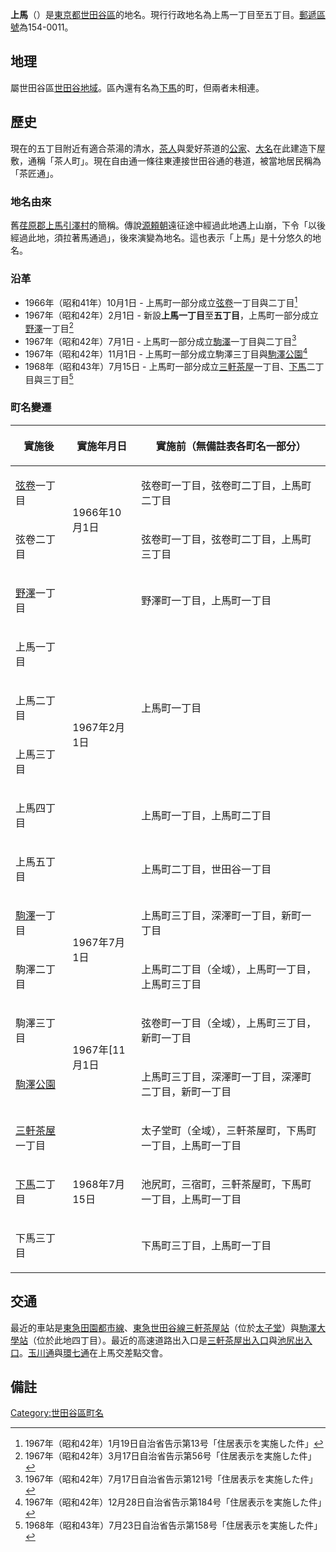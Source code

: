 {{Pathnav|日本|東京都|世田谷區|name=上馬|frame=1}}
{{Infobox Settlement
|official_name = 上馬
|native_name =
|settlement_type = [[町|町]]
|image_skyline =
|imagesize =
|image_caption =
|image_flag =
|image_seal =
| image_map =
| map_caption =
| pushpin_map =
|subdivision_type = [[國家|國家]]
|subdivision_name = [[File:Flag_of_Japan.svg|border]] [[日本|日本]]
|subdivision_type1 = [[都道府縣|都道府縣]]
|subdivision_name1 = [[File:Flag_of_Tokyo_Prefecture.svg|25px]] [[東京都|東京都]]
|subdivision_type2 = [[東京都區部|特別區]]
|subdivision_name2 = [[File:Flag_of_Setagaya,_Tokyo.svg|25px]] [[世田谷區|世田谷區]]
|established_title =
|established_date =
|government_type =
|leader_title =
|leader_name =
|area_magnitude =
|area_total_sq_mi =
|area_total_km2 =
|area_land_sq_mi =
|area_land_km2 =
|area_urban_sq_mi =
|area_urban_km2 =
|area_metro_km2 =
|area_metro_sq_mi =
|population_as_of= 2013年（平成25年）9月1日
|population_footnotes = <ref>[http://www.city.setagaya.lg.jp/kurashi/107/157/692/694/1884/d00123410_d/fil/district201309.xls 平成25年（2013年）の世田谷区の町丁別人口と世帯数 - 世田谷区]</ref>
|population_total = 19480
|population_urban =
|population_metro =
|population_density_sq_mi =
|population_density_km2 =
| timezone = [[日本標準時間|JST]]
| utc_offset = +9
|timezone_DST =
|utc_offset_DST =
|latd=|latm=|lats=|latNS=
|longd=|longm=|longs=|longEW=
|elevation_footnotes=
|elevation_m =
|elevation_ft =
|postal_code_type = [[郵遞區號|郵遞區號]]
|postal_code = 154-0011
|area_code =
|website =
|footnotes =
}}
'''上馬'''（{{jpn|j=上馬|hg=かみうま|rm=Kamiuma|f=y}}）是[[東京都|東京都]][[世田谷區|世田谷區]]的地名。現行行政地名為上馬一丁目至五丁目。[[郵遞區號|郵遞區號]]為154-0011。

== 地理 ==
屬世田谷區[[世田谷地域|世田谷地域]]。區內還有名為[[下馬|下馬]]的町，但兩者未相連。

== 歷史 ==
現在的五丁目附近有適合茶湯的清水，[[日本茶道|茶人]]與愛好茶道的[[公家_(日本)|公家]]、[[大名_(稱謂)|大名]]在此建造下屋敷，通稱「茶人町」。現在自由通一條往東連接世田谷通的巷道，被當地居民稱為「茶匠通」。

=== 地名由來 ===
舊[[荏原郡|荏原郡]][[上馬引澤村|上馬引澤村]]的簡稱。傳說[[源頼朝|源頼朝]]遠征途中經過此地遇上山崩，下令「以後經過此地，須拉著馬通過」，後來演變為地名。這也表示「上馬」是十分悠久的地名。
=== 沿革 ===
* 1966年（昭和41年）10月1日 - 上馬町一部分成立[[弦卷|弦卷]]一丁目與二丁目<ref>1967年（昭和42年）1月19日自治省告示第13号「住居表示を実施した件」</ref>
* 1967年（昭和42年）2月1日 - 新設'''上馬一丁目'''至'''五丁目'''，上馬町一部分成立[[野澤_(世田谷區)|野澤]]一丁目<ref>1967年（昭和42年）3月17日自治省告示第56号「住居表示を実施した件」</ref>
* 1967年（昭和42年）7月1日 - 上馬町一部分成立[[駒澤|駒澤]]一丁目與二丁目<ref>1967年（昭和42年）7月17日自治省告示第121号「住居表示を実施した件」</ref>
* 1967年（昭和42年）11月1日 - 上馬町一部分成立駒澤三丁目與[[駒澤公園|駒澤公園]]<ref>1967年（昭和42年）12月28日自治省告示第184号「住居表示を実施した件」</ref>
* 1968年（昭和43年）7月15日 - 上馬町一部分成立[[三軒茶屋|三軒茶屋]]一丁目、[[下馬|下馬]]二丁目與三丁目<ref>1968年（昭和43年）7月23日自治省告示第158号「住居表示を実施した件」</ref>
=== 町名變遷 ===
{| class="wikitable"
|-
!實施後
!實施年月日
!實施前（無備註表各町名一部分）
|-
|[[弦卷|弦卷]]一丁目
|rowspan="2"|1966年10月1日
|弦卷町一丁目，弦卷町二丁目，上馬町二丁目
|-
|弦卷二丁目
|弦卷町一丁目，弦卷町二丁目，上馬町三丁目
|-
|[[野澤_(世田谷區)|野澤]]一丁目
|rowspan="6"|1967年2月1日
|野澤町一丁目，上馬町一丁目
|-
|上馬一丁目
|rowspan="3"|上馬町一丁目
|-
|上馬二丁目
|-
|上馬三丁目
|-
|上馬四丁目
|上馬町一丁目，上馬町二丁目
|-
|上馬五丁目
|上馬町二丁目，世田谷一丁目
|-
|[[駒澤|駒澤]]一丁目
|rowspan="2"|1967年7月1日
|上馬町三丁目，深澤町一丁目，新町一丁目
|-
|駒澤二丁目
|上馬町二丁目（全域），上馬町一丁目，上馬町三丁目
|-
|駒澤三丁目
|rowspan="2"|1967年[11月1日
|弦卷町一丁目（全域），上馬町三丁目，新町一丁目
|-
|[[駒澤公園|駒澤公園]]
|上馬町三丁目，深澤町一丁目，深澤町二丁目，新町一丁目
|-
|[[三軒茶屋|三軒茶屋]]一丁目
|rowspan="3"|1968年7月15日
|太子堂町（全域），三軒茶屋町，下馬町一丁目，上馬町一丁目
|-
|[[下馬|下馬]]二丁目
|池尻町，三宿町，三軒茶屋町，下馬町一丁目，上馬町一丁目
|-
|下馬三丁目
|下馬町三丁目，上馬町一丁目
|}

== 交通 ==
最近的車站是[[東急田園都市線|東急田園都市線]]、[[東急世田谷線|東急世田谷線]][[三軒茶屋站|三軒茶屋站]]（位於[[太子堂_(世田谷區)|太子堂]]）與[[駒澤大學站|駒澤大學站]]（位於此地四丁目）。最近的高速道路出入口是[[三軒茶屋出入口|三軒茶屋出入口]]與[[池尻出入口|池尻出入口]]。[[國道246號|玉川通]]與[[東京都道318號環狀七號線|環七通]]在上馬交差點交會。

== 備註 ==
{{Reflist}}

{{Geographic Location
|中央    = 上馬
|北     = [[三軒茶屋|三軒茶屋]]
|東北 =
|東      = [[野澤_(世田谷區)|野澤]]
|東南 =
|南     = [[東丘|東丘]]
|西南 = [[駒澤|駒澤]]
|西      = [[弦卷|弦卷]]
|西北 = [[世田谷_(世田谷區)|世田谷]]
|image     =
}}

{{世田谷區的町名}}
{{DEFAULTSORT:Kamiuma}}
[[Category:世田谷區町名|Category:世田谷區町名]]